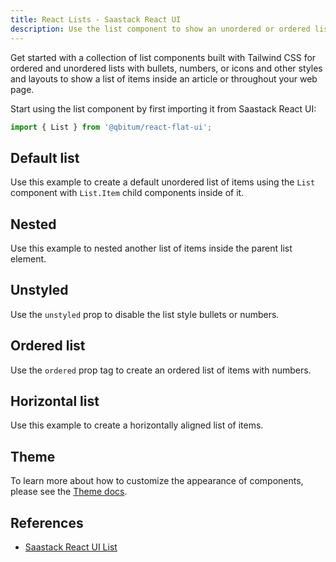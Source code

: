 ```yaml
---
title: React Lists - Saastack React UI
description: Use the list component to show an unordered or ordered list of items based on multiple styles, layouts, and variants built with Tailwind CSS and Saastack React UI
---
```


Get started with a collection of list components built with Tailwind CSS for ordered and unordered lists with bullets, numbers, or icons and other styles and layouts to show a list of items inside an article or throughout your web page.

Start using the list component by first importing it from Saastack React UI:

```jsx
import { List } from '@qbitum/react-flat-ui';
```

## Default list

Use this example to create a default unordered list of items using the `List` component with `List.Item` child components inside of it.

<Example name="list.root" />

## Nested

Use this example to nested another list of items inside the parent list element.

<Example name="list.nested" />

## Unstyled

Use the `unstyled` prop to disable the list style bullets or numbers.

<Example name="list.unstyled" />

## Ordered list

Use the `ordered` prop tag to create an ordered list of items with numbers.

<Example name="list.ordered" />

## Horizontal list

Use this example to create a horizontally aligned list of items.

<Example name="list.horizontal" />

## Theme

To learn more about how to customize the appearance of components, please see the [Theme docs](/docs/customize/theme).

<Theme name="list" />

## References

- [Saastack React UI List](https://flowbite.com/docs/typography/list/)
